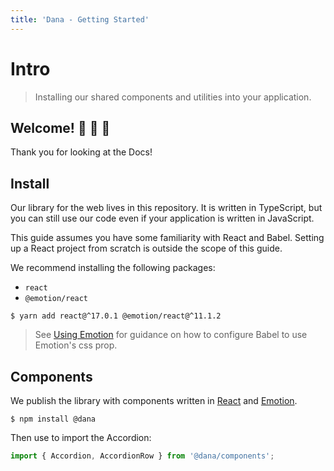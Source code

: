 ```yaml
---
title: 'Dana - Getting Started'
---
```


# Intro

> Installing our shared components and utilities into your application.

## Welcome! 🤗 🎊 🤝

Thank you for looking at the Docs!

## Install

Our library for the web lives in this repository. It is written in TypeScript, but you can still use our code even if your application is written in JavaScript.

This guide assumes you have some familiarity with React and Babel. Setting up a React project from scratch is outside the scope of this guide.

We recommend installing the following packages:

-   `react`
-   `@emotion/react`

```shell
$ yarn add react@^17.0.1 @emotion/react@^11.1.2
```

> See [Using Emotion](https://guardian.github.io/source/?path=/docs/docs-04-using-emotion--page) for guidance on how to configure Babel to use Emotion's css prop.

## Components

We publish the library with components written in [React](https://reactjs.org/) and [Emotion](https://emotion.sh/).

```shell
$ npm install @dana
```

Then use to import the Accordion:

```typescript
import { Accordion, AccordionRow } from '@dana/components';
```
